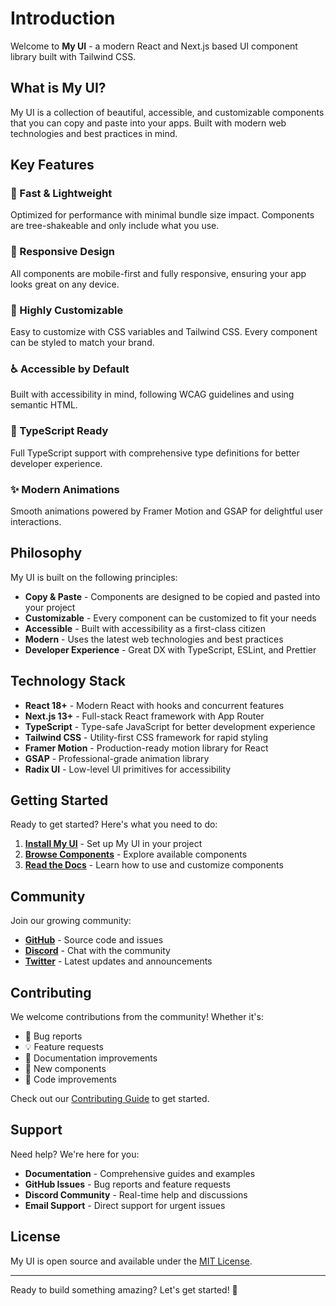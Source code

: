 # Introduction

Welcome to **My UI** - a modern React and Next.js based UI component library built with Tailwind CSS.

## What is My UI?

My UI is a collection of beautiful, accessible, and customizable components that you can copy and paste into your apps. Built with modern web technologies and best practices in mind.

## Key Features

### 🚀 Fast & Lightweight
Optimized for performance with minimal bundle size impact. Components are tree-shakeable and only include what you use.

### 📱 Responsive Design
All components are mobile-first and fully responsive, ensuring your app looks great on any device.

### 🎨 Highly Customizable
Easy to customize with CSS variables and Tailwind CSS. Every component can be styled to match your brand.

### ♿ Accessible by Default
Built with accessibility in mind, following WCAG guidelines and using semantic HTML.

### 📘 TypeScript Ready
Full TypeScript support with comprehensive type definitions for better developer experience.

### ✨ Modern Animations
Smooth animations powered by Framer Motion and GSAP for delightful user interactions.

## Philosophy

My UI is built on the following principles:

- **Copy & Paste** - Components are designed to be copied and pasted into your project
- **Customizable** - Every component can be customized to fit your needs
- **Accessible** - Built with accessibility as a first-class citizen
- **Modern** - Uses the latest web technologies and best practices
- **Developer Experience** - Great DX with TypeScript, ESLint, and Prettier

## Technology Stack

- **React 18+** - Modern React with hooks and concurrent features
- **Next.js 13+** - Full-stack React framework with App Router
- **TypeScript** - Type-safe JavaScript for better development experience
- **Tailwind CSS** - Utility-first CSS framework for rapid styling
- **Framer Motion** - Production-ready motion library for React
- **GSAP** - Professional-grade animation library
- **Radix UI** - Low-level UI primitives for accessibility

## Getting Started

Ready to get started? Here's what you need to do:

1. **[Install My UI](/docs/installation)** - Set up My UI in your project
2. **[Browse Components](/components)** - Explore available components
3. **[Read the Docs](/docs)** - Learn how to use and customize components

## Community

Join our growing community:

- **[GitHub](https://github.com/your-username/my-ui)** - Source code and issues
- **[Discord](https://discord.gg/your-discord)** - Chat with the community
- **[Twitter](https://twitter.com/your-twitter)** - Latest updates and announcements

## Contributing

We welcome contributions from the community! Whether it's:

- 🐛 Bug reports
- 💡 Feature requests  
- 📝 Documentation improvements
- 🎨 New components
- 🔧 Code improvements

Check out our [Contributing Guide](https://github.com/your-username/my-ui/blob/main/CONTRIBUTING.md) to get started.

## Support

Need help? We're here for you:

- **Documentation** - Comprehensive guides and examples
- **GitHub Issues** - Bug reports and feature requests
- **Discord Community** - Real-time help and discussions
- **Email Support** - Direct support for urgent issues

## License

My UI is open source and available under the [MIT License](https://github.com/your-username/my-ui/blob/main/LICENSE).

---

Ready to build something amazing? Let's get started! 🚀
